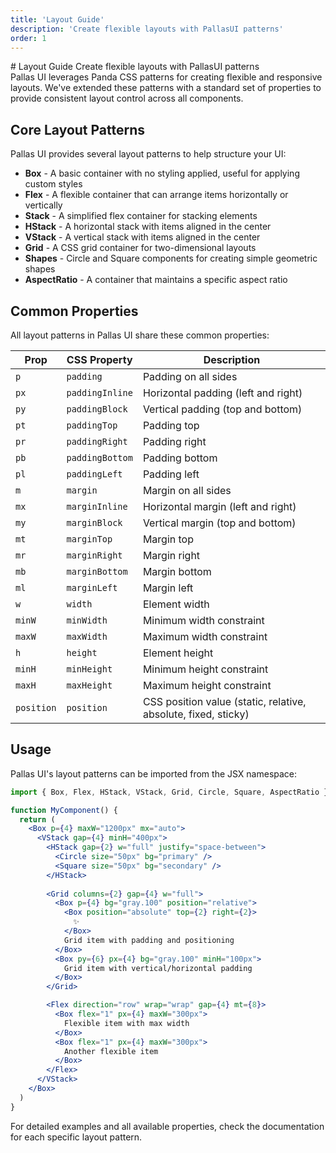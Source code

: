 ```yaml
---
title: 'Layout Guide'
description: 'Create flexible layouts with PallasUI patterns'
order: 1
---
```


<ContentContainer>
<Section>
# Layout Guide
<Paragraph size={'extraLarge'} color={'tertiary'}>Create flexible layouts with PallasUI patterns</Paragraph>
</Section>
Pallas UI leverages Panda CSS patterns for creating flexible and responsive layouts. We've extended these patterns with a standard set of properties to provide consistent layout control across all components.

## Core Layout Patterns

Pallas UI provides several layout patterns to help structure your UI:

- **Box** - A basic container with no styling applied, useful for applying custom styles
- **Flex** - A flexible container that can arrange items horizontally or vertically
- **Stack** - A simplified flex container for stacking elements
- **HStack** - A horizontal stack with items aligned in the center
- **VStack** - A vertical stack with items aligned in the center
- **Grid** - A CSS grid container for two-dimensional layouts
- **Shapes** - Circle and Square components for creating simple geometric shapes
- **AspectRatio** - A container that maintains a specific aspect ratio

## Common Properties

All layout patterns in Pallas UI share these common properties:

| Prop | CSS Property | Description |
|------|-------------|-------------|
| `p` | `padding` | Padding on all sides |
| `px` | `paddingInline` | Horizontal padding (left and right) |
| `py` | `paddingBlock` | Vertical padding (top and bottom) |
| `pt` | `paddingTop` | Padding top |
| `pr` | `paddingRight` | Padding right |
| `pb` | `paddingBottom` | Padding bottom |
| `pl` | `paddingLeft` | Padding left |
| `m` | `margin` | Margin on all sides |
| `mx` | `marginInline` | Horizontal margin (left and right) |
| `my` | `marginBlock` | Vertical margin (top and bottom) |
| `mt` | `marginTop` | Margin top |
| `mr` | `marginRight` | Margin right |
| `mb` | `marginBottom` | Margin bottom |
| `ml` | `marginLeft` | Margin left |
| `w` | `width` | Element width |
| `minW` | `minWidth` | Minimum width constraint |
| `maxW` | `maxWidth` | Maximum width constraint |
| `h` | `height` | Element height |
| `minH` | `minHeight` | Minimum height constraint |
| `maxH` | `maxHeight` | Maximum height constraint |
| `position` | `position` | CSS position value (static, relative, absolute, fixed, sticky) |

## Usage

Pallas UI's layout patterns can be imported from the JSX namespace:

```jsx
import { Box, Flex, HStack, VStack, Grid, Circle, Square, AspectRatio } from '@styled-system/jsx'

function MyComponent() {
  return (
    <Box p={4} maxW="1200px" mx="auto">
      <VStack gap={4} minH="400px">
        <HStack gap={2} w="full" justify="space-between">
          <Circle size="50px" bg="primary" />
          <Square size="50px" bg="secondary" />
        </HStack>
        
        <Grid columns={2} gap={4} w="full">
          <Box p={4} bg="gray.100" position="relative">
            <Box position="absolute" top={2} right={2}>
              ✨
            </Box>
            Grid item with padding and positioning
          </Box>
          <Box py={6} px={4} bg="gray.100" minH="100px">
            Grid item with vertical/horizontal padding
          </Box>
        </Grid>

        <Flex direction="row" wrap="wrap" gap={4} mt={8}>
          <Box flex="1" px={4} maxW="300px">
            Flexible item with max width
          </Box>
          <Box flex="1" px={4} maxW="300px">
            Another flexible item
          </Box>
        </Flex>
      </VStack>
    </Box>
  )
}
```

For detailed examples and all available properties, check the documentation for each specific layout pattern.

</ContentContainer>